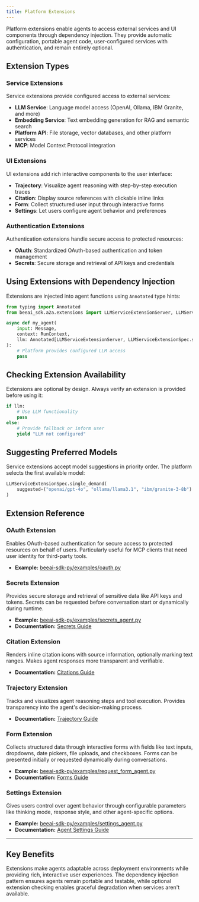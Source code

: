 ```yaml
---
title: Platform Extensions
---
```


Platform extensions enable agents to access external services and UI components through dependency injection. They provide automatic configuration, portable agent code, user-configured services with authentication, and remain entirely optional.

## Extension Types

### Service Extensions

Service extensions provide configured access to external services:

- **LLM Service**: Language model access (OpenAI, Ollama, IBM Granite, and more)
- **Embedding Service**: Text embedding generation for RAG and semantic search
- **Platform API**: File storage, vector databases, and other platform services
- **MCP**: Model Context Protocol integration

### UI Extensions

UI extensions add rich interactive components to the user interface:

- **Trajectory**: Visualize agent reasoning with step-by-step execution traces
- **Citation**: Display source references with clickable inline links
- **Form**: Collect structured user input through interactive forms
- **Settings**: Let users configure agent behavior and preferences

### Authentication Extensions

Authentication extensions handle secure access to protected resources:
- **OAuth**: Standardized OAuth-based authentication and token management
- **Secrets**: Secure storage and retrieval of API keys and credentials

## Using Extensions with Dependency Injection

Extensions are injected into agent functions using `Annotated` type hints:

```python
from typing import Annotated
from beeai_sdk.a2a.extensions import LLMServiceExtensionServer, LLMServiceExtensionSpec

async def my_agent(
    input: Message,
    context: RunContext,
    llm: Annotated[LLMServiceExtensionServer, LLMServiceExtensionSpec.single_demand()]
):
    # Platform provides configured LLM access
    pass
```

## Checking Extension Availability

Extensions are optional by design. Always verify an extension is provided before using it:

```python
if llm:
    # Use LLM functionality
    pass
else:
    # Provide fallback or inform user
    yield "LLM not configured"
```

## Suggesting Preferred Models

Service extensions accept model suggestions in priority order. The platform selects the first available model:

```python
LLMServiceExtensionSpec.single_demand(
    suggested=("openai/gpt-4o", "ollama/llama3.1", "ibm/granite-3-8b")
)
```

## Extension Reference

### OAuth Extension

Enables OAuth-based authentication for secure access to protected resources on behalf of users. Particularly useful for MCP clients that need user identity for third-party tools.

- **Example:** [beeai-sdk-py/examples/oauth.py](https://github.com/i-am-bee/beeai-platform/blob/main/apps/beeai-sdk-py/examples/oauth.py)

### Secrets Extension

Provides secure storage and retrieval of sensitive data like API keys and tokens. Secrets can be requested before conversation start or dynamically during runtime.

- **Example:** [beeai-sdk-py/examples/secrets_agent.py](https://github.com/i-am-bee/beeai-platform/blob/main/apps/beeai-sdk-py/examples/secrets_agent.py)
- **Documentation:** [Secrets Guide](/build-agents/secrets)

### Citation Extension

Renders inline citation icons with source information, optionally marking text ranges. Makes agent responses more transparent and verifiable.

- **Documentation:** [Citations Guide](/build-agents/citations)

### Trajectory Extension

Tracks and visualizes agent reasoning steps and tool execution. Provides transparency into the agent's decision-making process.

- **Documentation:** [Trajectory Guide](/build-agents/trajectory)

### Form Extension

Collects structured data through interactive forms with fields like text inputs, dropdowns, date pickers, file uploads, and checkboxes. Forms can be presented initially or requested dynamically during conversations.

- **Example:** [beeai-sdk-py/examples/request_form_agent.py](https://github.com/i-am-bee/beeai-platform/blob/main/apps/beeai-sdk-py/examples/request_form_agent.py)  
- **Documentation:** [Forms Guide](/build-agents/forms)

### Settings Extension

Gives users control over agent behavior through configurable parameters like thinking mode, response style, and other agent-specific options.

- **Example:** [beeai-sdk-py/examples/settings_agent.py](https://github.com/i-am-bee/beeai-platform/blob/main/apps/beeai-sdk-py/examples/settings_agent.py)  
- **Documentation:** [Agent Settings Guide](/build-agents/agent-settings)

---

## Key Benefits

Extensions make agents adaptable across deployment environments while providing rich, interactive user experiences. The dependency injection pattern ensures agents remain portable and testable, while optional extension checking enables graceful degradation when services aren't available.
